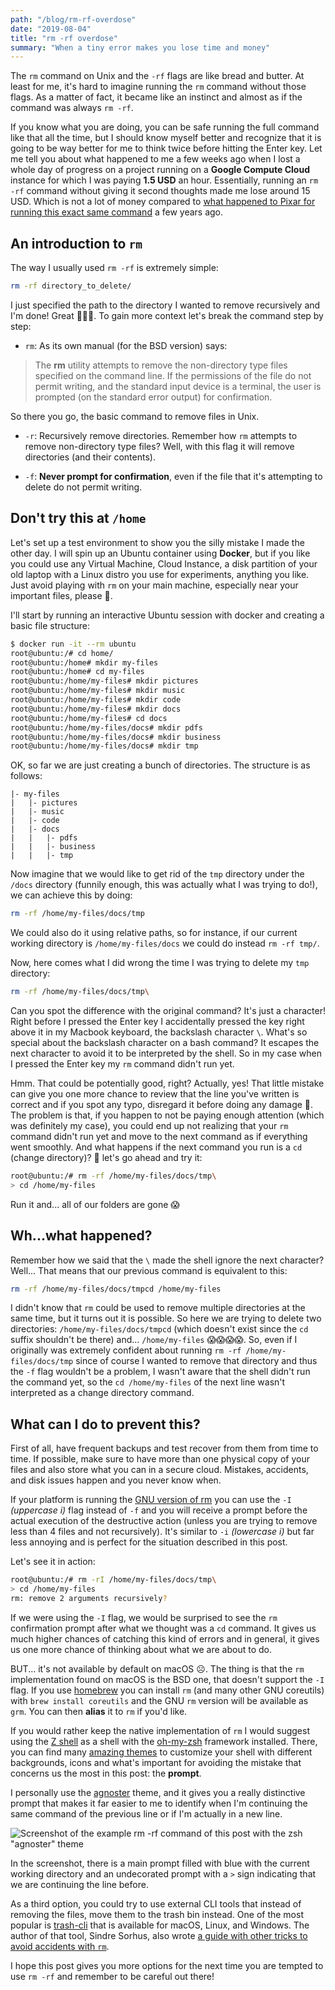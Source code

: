 ```yaml
---
path: "/blog/rm-rf-overdose"
date: "2019-08-04"
title: "rm -rf overdose"
summary: "When a tiny error makes you lose time and money"
---
```


The `rm` command on Unix and the `-rf` flags are like bread and butter. At least for me, it's hard to imagine running the `rm` command without those flags. As a matter of fact, it became like an instinct and almost as if the command was always `rm -rf`.

If you know what you are doing, you can be safe running the full command like that all the time, but I should know myself better and recognize that it is going to be way better for me to think twice before hitting the Enter key. Let me tell you about what happened to me a few weeks ago when I lost a whole day of progress on a project running on a **Google Compute Cloud** instance for which I was paying **1.5 USD** an hour. Essentially, running an `rm -rf` command without giving it second thoughts made me lose around 15 USD. Which is not a lot of money compared to [what happened to Pixar for running this exact same command](https://www.theverge.com/2012/5/14/3019871/watch-this-toy-story-2-bad-backup) a few years ago.

## An introduction to `rm`

The way I usually used `rm -rf` is extremely simple:

```bash
rm -rf directory_to_delete/
```

I just specified the path to the directory I wanted to remove recursively and I'm done! Great 💯💯💯. To gain more context let's break the command step by step:

- `rm`: As its own manual (for the BSD version) says:

> The **rm** utility attempts to remove the non-directory type files specified on the command line. If the permissions of the file do not permit writing, and the standard input device is a terminal, the user is prompted (on the standard error output) for confirmation.

So there you go, the basic command to remove files in Unix.

- `-r`: Recursively remove directories. Remember how `rm` attempts to remove non-directory type files? Well, with this flag it will remove directories (and their contents).

- `-f`: **Never prompt for confirmation**, even if the file that it's attempting to delete do not permit writing.

## Don't try this at `/home`

Let's set up a test environment to show you the silly mistake I made the other day. I will spin up an Ubuntu container using **Docker**, but if you like you could use any Virtual Machine, Cloud Instance, a disk partition of your old laptop with a Linux distro you use for experiments, anything you like. Just avoid playing with `rm` on your main machine, especially near your important files, please 🙏.

I'll start by running an interactive Ubuntu session with docker and creating a basic file structure:

```bash
$ docker run -it --rm ubuntu
root@ubuntu:/# cd home/
root@ubuntu:/home# mkdir my-files
root@ubuntu:/home# cd my-files
root@ubuntu:/home/my-files# mkdir pictures
root@ubuntu:/home/my-files# mkdir music
root@ubuntu:/home/my-files# mkdir code
root@ubuntu:/home/my-files# mkdir docs
root@ubuntu:/home/my-files# cd docs
root@ubuntu:/home/my-files/docs# mkdir pdfs
root@ubuntu:/home/my-files/docs# mkdir business
root@ubuntu:/home/my-files/docs# mkdir tmp
```

OK, so far we are just creating a bunch of directories. The structure is as follows:

```
|- my-files
|   |- pictures
|   |- music
|   |- code
|   |- docs
|   |   |- pdfs
|   |   |- business
|   |   |- tmp
```

Now imagine that we would like to get rid of the `tmp` directory under the `/docs` directory (funnily enough, this was actually what I was trying to do!), we can achieve this by doing:

```bash
rm -rf /home/my-files/docs/tmp
```

We could also do it using relative paths, so for instance, if our current working directory is `/home/my-files/docs` we could do instead `rm -rf tmp/`.

Now, here comes what I did wrong the time I was trying to delete my `tmp` directory:

```bash
rm -rf /home/my-files/docs/tmp\
```

Can you spot the difference with the original command? It's just a character! Right before I pressed the Enter key I accidentally pressed the key right above it in my Macbook keyboard, the backslash character `\`. What's so special about the backslash character on a bash command? It escapes the next character to avoid it to be interpreted by the shell. So in my case when I pressed the Enter key my `rm` command didn't run yet.

Hmm. That could be potentially good, right? Actually, yes! That little mistake can give you one more chance to review that the line you've written is correct and if you spot any typo, disregard it before doing any damage 🙂. The problem is that, if you happen to not be paying enough attention (which was definitely my case), you could end up not realizing that your `rm` command didn't run yet and move to the next command as if everything went smoothly. And what happens if the next command you run is a `cd` (change directory)? 🤔 let's go ahead and try it:

```bash
root@ubuntu:/# rm -rf /home/my-files/docs/tmp\
> cd /home/my-files
```

Run it and... all of our folders are gone 😱

## Wh...what happened?

Remember how we said that the `\` made the shell ignore the next character? Well... That means that our previous command is equivalent to this:

```bash
rm -rf /home/my-files/docs/tmpcd /home/my-files
```

I didn't know that `rm` could be used to remove multiple directories at the same time, but it turns out it is possible. So here we are trying to delete two directories: `/home/my-files/docs/tmpcd` (which doesn't exist since the `cd` suffix shouldn't be there) and... `/home/my-files` 😱😱😱😱. So, even if I originally was extremely confident about running `rm -rf /home/my-files/docs/tmp` since of course I wanted to remove that directory and thus the `-f` flag wouldn't be a problem, I wasn't aware that the shell didn't run the command yet, so the `cd /home/my-files` of the next line wasn't interpreted as a change directory command.

## What can I do to prevent this?

First of all, have frequent backups and test recover from them from time to time. If possible, make sure to have more than one physical copy of your files and also store what you can in a secure cloud. Mistakes, accidents, and disk issues happen and you never know when.

If your platform is running the [GNU version of rm](http://man7.org/linux/man-pages/man1/rm.1.html) you can use the `-I` _(uppercase i)_ flag instead of `-f` and you will receive a prompt before the actual execution of the destructive action (unless you are trying to remove less than 4 files and not recursively). It's similar to `-i` _(lowercase i)_ but far less annoying and is perfect for the situation described in this post.

Let's see it in action:

```bash
root@ubuntu:/# rm -rI /home/my-files/docs/tmp\
> cd /home/my-files
rm: remove 2 arguments recursively?
```

If we were using the `-I` flag, we would be surprised to see the `rm` confirmation prompt after what we thought was a `cd` command. It gives us much higher chances of catching this kind of errors and in general, it gives us one more chance of thinking about what we are about to do.

BUT... it's not available by default on macOS ☹️. The thing is that the `rm` implementation found on macOS is the BSD one, that doesn't support the `-I` flag. If you use [homebrew](https://formulae.brew.sh/formula/coreutils) you can install `rm` (and many other GNU coreutils) with `brew install coreutils` and the GNU `rm` version will be available as `grm`. You can then **alias** it to `rm` if you'd like.

If you would rather keep the native implementation of `rm` I would suggest using the [Z shell](https://en.wikipedia.org/wiki/Z_shell) as a shell with the [oh-my-zsh](https://github.com/robbyrussell/oh-my-zsh) framework installed. There, you can find many [amazing themes](https://github.com/robbyrussell/oh-my-zsh/wiki/Themes) to customize your shell with different backgrounds, icons and what's important for avoiding the mistake that concerns us the most in this post: the **prompt**.

I personally use the [agnoster](https://github.com/agnoster/agnoster-zsh-theme) theme, and it gives you a really distinctive prompt that makes it far easier to me to identify when I'm continuing the same command of the previous line or if I'm actually in a new line.

![Screenshot of the example rm -rf command of this post with the zsh "agnoster" theme](/rm-agnoster.png)

In the screenshot, there is a main prompt filled with blue with the current working directory and an undecorated prompt with a `>` sign indicating that we are continuing the line before.

As a third option, you could try to use external CLI tools that instead of removing the files, move them to the trash bin instead. One of the most popular is [trash-cli](https://github.com/sindresorhus/trash-cli) that is available for macOS, Linux, and Windows. The author of that tool, Sindre Sorhus, also wrote [a guide with other tricks to avoid accidents with `rm`](https://github.com/sindresorhus/guides/blob/master/how-not-to-rm-yourself.md#how-not-to-rm-yourself).

I hope this post gives you more options for the next time you are tempted to use `rm -rf` and remember to be careful out there!
